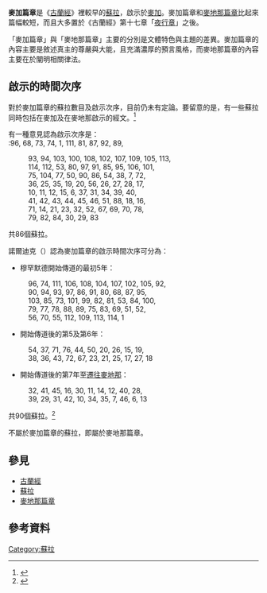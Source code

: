 {{古蘭經}}

'''麥加篇章'''是《[[古蘭經|古蘭經]]》裡較早的[[蘇拉|蘇拉]]，啟示於[[麥加|麥加]]。麥加篇章和[[麥地那篇章|麥地那篇章]]比起來篇幅較短，而且大多置於《古蘭經》第十七章「[[夜行章|夜行章]]」之後。

「麥加篇章」與「麥地那篇章」主要的分別是文體特色與主題的差異。麥加篇章的內容主要是敘述真主的尊嚴與大能，且充滿濃厚的預言風格，而麥地那篇章的內容主要在於闡明相關律法。

==啟示的時間次序==
對於麥加篇章的蘇拉數目及啟示次序，目前仍未有定論。要留意的是，有一些蘇拉同時包括在麥加及在麥地那啟示的經文。<ref>{{Cite book |url=https://books.google.com.hk/books?id=lxgM5RgVoNoC&pg=PA17&lpg=PA17 |title=Reading the Qur'an: The Contemporary Relevance of the Sacred Text of Islam |page=17 |author=Ziauddin Sardar |publisher=Oxford University Press, USA |year=2011 |isbn=9780199836741 |access-date=2016-10-09 |archive-date=2016-10-10 |archive-url=https://web.archive.org/web/20161010192143/https://books.google.com.hk/books?id=lxgM5RgVoNoC&pg=PA17&lpg=PA17 |dead-url=no }}</ref>

有一種意見認為啟示次序是：<br/>
:96, 68, 73, 74, 1, 111, 81, 87, 92, 89,
:93, 94, 103, 100, 108, 102, 107, 109, 105, 113,
:114, 112, 53, 80, 97, 91, 85, 95, 106, 101,
:75, 104, 77, 50, 90, 86, 54, 38, 7, 72,
:36, 25, 35, 19, 20, 56, 26, 27, 28, 17,
:10, 11, 12, 15, 6, 37, 31, 34, 39, 40,
:41, 42, 43, 44, 45, 46, 51, 88, 18, 16,
:71, 14, 21, 23, 32, 52, 67, 69, 70, 78,
:79, 82, 84, 30, 29, 83
共86個蘇拉。

諾爾迪克（{{lang|de|Theodor Nöldeke}}）認為麥加篇章的啟示時間次序可分為：
*穆罕默德開始傳道的最初5年：
:96, 74, 111, 106, 108, 104, 107, 102, 105, 92,
:90, 94, 93, 97, 86, 91, 80, 68, 87, 95,
:103, 85, 73, 101, 99, 82, 81, 53, 84, 100,
:79, 77, 78, 88, 89, 75, 83, 69, 51, 52,
:56, 70, 55, 112, 109, 113, 114, 1
*開始傳道後的第5及第6年：
:54, 37, 71, 76, 44, 50, 20, 26, 15, 19,
:38, 36, 43, 72, 67, 23, 21, 25, 17, 27, 18
*開始傳道後的第7年至[[希吉拉|遷往麥地那]]：
:32, 41, 45, 16, 30, 11, 14, 12, 40, 28,
:39, 29, 31, 42, 10, 34, 35, 7, 46, 6, 13
共90個蘇拉。<ref>{{Cite web |url=http://oce.catholic.com/index.php?title=Koran |title=Koran - Original Catholic Encyclopedia |accessdate=2010-10-06 |archive-date=2011-07-25 |archive-url=https://web.archive.org/web/20110725232750/http://oce.catholic.com/index.php?title=Koran |dead-url=no }}</ref>

不屬於麥加篇章的蘇拉，即屬於麥地那篇章。

== 參見 ==
* [[古蘭經|古蘭經]]
* [[蘇拉|蘇拉]]
* [[麥地那篇章|麥地那篇章]]

== 參考資料 ==
{{reflist}}{{蘇拉}}

[[Category:蘇拉|Category:蘇拉]]